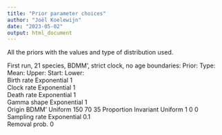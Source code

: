```yaml
---
title: "Prior parameter choices"
author: "Joël Koelewijn"
date: "2023-05-02"
output: html_document
---
```

All the priors with the values and type of distribution used.

First run, 21 species, BDMM', strict clock, no age boundaries:
Prior:	                Type:	          Mean:	    Upper:	Start:	 Lower:                 
Birth rate	            Exponential	    1			
Clock rate	            Exponential	    1			
Death rate	            Exponential	    1			
Gamma shape	            Exponential	    1			
Origin BDMM'	          Uniform		                150	    70	      35
Proportion Invariant	  Uniform		                1	      0	        0
Sampling rate	          Exponential	    0.1			
Removal prob.	          0				

